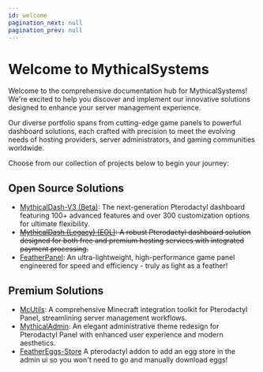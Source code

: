 ```yaml
---
id: welcome
pagination_next: null
pagination_prev: null
---
```



# Welcome to MythicalSystems

Welcome to the comprehensive documentation hub for MythicalSystems! We're excited to help you discover and implement our innovative solutions designed to enhance your server management experience.

Our diverse portfolio spans from cutting-edge game panels to powerful dashboard solutions, each crafted with precision to meet the evolving needs of hosting providers, server administrators, and gaming communities worldwide.

Choose from our collection of projects below to begin your journey:

## Open Source Solutions

- [MythicalDash-V3 (Beta)](/docs/mythicaldash-v3-remastered/welcome): The next-generation Pterodactyl dashboard featuring 100+ advanced features and over 300 customization options for ultimate flexibility.
- ~~[MythicalDash (Legacy) (EOL)](/docs/mythicaldash-v3/welcome): A robust Pterodactyl dashboard solution designed for both free and premium hosting services with integrated payment processing.~~
- [FeatherPanel](/docs/featherpanel/welcome): An ultra-lightweight, high-performance game panel engineered for speed and efficiency - truly as light as a feather!

## Premium Solutions

- [McUtils](/docs/mcutils/welcome): A comprehensive Minecraft integration toolkit for Pterodactyl Panel, streamlining server management workflows.
- [MythicalAdmin](/docs/mythicaladmin/intro.mdx): An elegant administrative theme redesign for Pterodactyl Panel with enhanced user experience and modern aesthetics.
- [FeatherEggs-Store](/docs/feathereggs/install.mdx) A pterodactyl addon to add an egg store in the admin ui so you won't need to go and manually download eggs!
